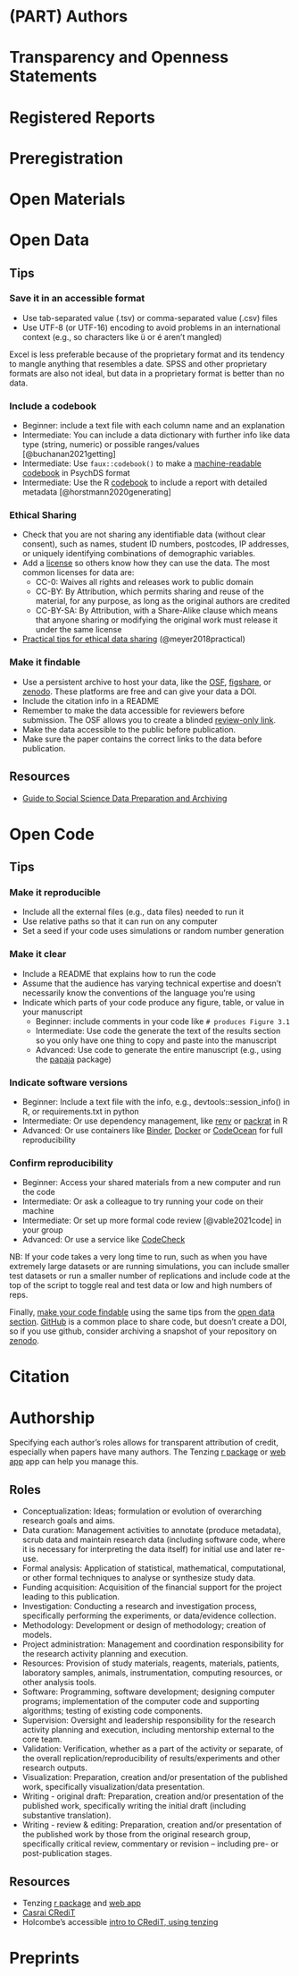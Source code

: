 # (PART) Authors {-}

# Transparency and Openness Statements

# Registered Reports

# Preregistration

# Open Materials

# Open Data

## Tips {#author-data-tips}

### Save it in an accessible format

* Use tab-separated value (.tsv) or comma-separated value (.csv) files
* Use UTF-8 (or UTF-16) encoding to avoid problems in an international context (e.g., so characters like ü or é aren't mangled) 

Excel is less preferable because of the proprietary format and its tendency to mangle anything that resembles a date. SPSS and other proprietary formats are also not ideal, but data in a proprietary format is better than no data.

### Include a codebook

* <span class="beginner">Beginner</span>: include a text file with each column name and an explanation 
* <span class="intermediate">Intermediate</span>: You can include a data dictionary with further info like data type (string, numeric) or possible ranges/values [@buchanan2021getting]
* <span class="intermediate">Intermediate</span>: Use `faux::codebook()` to make a [machine-readable codebook](https://debruine.github.io/faux/articles/codebook.html){target="_blank"} in PsychDS format
* <span class="intermediate">Intermediate</span>: Use the R [codebook](https://rubenarslan.github.io/codebook/articles/codebook_tutorial.html){target="_blank"} to include a report with detailed metadata [@horstmann2020generating]


### Ethical Sharing

* Check that you are not sharing any identifiable data (without clear consent), such as names, student ID numbers, postcodes, IP addresses, or uniquely identifying combinations of demographic variables.
* Add a [license](https://www.ucl.ac.uk/library/research-support/research-data-management/licenses-data-sharing-creative-commons){target="_blank"} so others know how they can use the data. The most common licenses for data are:
    * CC-0: Waives all rights and releases work to public domain
    * CC-BY: By Attribution, which permits sharing and reuse of the material, for any purpose, as long as the original authors are credited
    * CC-BY-SA: By Attribution, with a Share-Alike clause which means that anyone sharing or modifying the original work must release it under the same license
* [Practical tips for ethical data sharing](https://doi.org/10.1177/2515245917747656){target="_blank"} (@meyer2018practical)

### Make it findable

* Use a persistent archive to host your data, like the [OSF](https://osf.io){target="_blank"}, [figshare](https://figshare.com/){target="_blank"}, or [zenodo](https://zenodo.org/){target="_blank"}. These platforms are free and can give your data a DOI.
* Include the citation info in a README
* Remember to make the data accessible for reviewers before submission. The OSF allows you to create a blinded [review-only link](https://help.osf.io/hc/en-us/articles/360019930333-Create-a-View-only-Link-for-a-Project){target="_blank"}.
* Make the data accessible to the public before publication.
* Make sure the paper contains the correct links to the data before publication.

## Resources

* [Guide to Social Science Data Preparation and Archiving](https://www.icpsr.umich.edu/web/pages/deposit/guide/index.html){target="_blank"}

# Open Code

## Tips {#author-code-tips}

### Make it reproducible

* Include all the external files (e.g., data files) needed to run it
* Use relative paths so that it can run on any computer
* Set a seed if your code uses simulations or random number generation

### Make it clear

* Include a README that explains how to run the code
* Assume that the audience has varying technical expertise and doesn't necessarily know the conventions of the language you're using
* Indicate which parts of your code produce any figure, table, or value in your manuscript
    * <span class="beginner">Beginner</span>: include comments in your code like `# produces Figure 3.1`
    * <span class="intermediate">Intermediate</span>: Use code the generate the text of the results section so you only have one thing to copy and paste into the manuscript
    * <span class="advanced">Advanced</span>: Use code to generate the entire manuscript (e.g., using the [papaja](http://frederikaust.com/papaja_man/){target="_blank"} package)

### Indicate software versions

* <span class="beginner">Beginner</span>: Include a text file with the info, e.g., devtools::session_info() in R, or requirements.txt in python
* <span class="intermediate">Intermediate</span>: Or use dependency management, like [renv](https://rstudio.github.io/renv/articles/renv.html){target="_blank"} or [packrat](https://rstudio.github.io/packrat/){target="_blank"} in R
* <span class="advanced">Advanced</span>: Or use containers like [Binder](https://mybinder.org/){target="_blank"}, [Docker](https://www.docker.com/){target="_blank"} or [CodeOcean](https://codeocean.com/){target="_blank"} for full reproducibility
  
### Confirm reproducibility

* <span class="beginner">Beginner</span>: Access your shared materials from a new computer and run the code
* <span class="intermediate">Intermediate</span>: Or ask a colleague to try running your code on their machine
* <span class="intermediate">Intermediate</span>: Or set up more formal code review [@vable2021code] in your group
* <span class="advanced">Advanced</span>: Or use a service like [CodeCheck](https://codecheck.org.uk/)

NB: If your code takes a very long time to run, such as when you have extremely large datasets or are running simulations, you can include smaller test datasets or run a smaller number of replications and include code at the top of the script to toggle real and test data or low and high numbers of reps.

Finally, [make your code findable](#make-it-findable){target="_blank"} using the same tips from the [open data section](#open-data){target="_blank"}. [GitHub](https://github.com/){target="_blank"} is a common place to share code, but doesn't create a DOI, so if you use github, consider archiving a snapshot of your repository on [zenodo](https://docs.github.com/en/repositories/archiving-a-github-repository/referencing-and-citing-content){target="_blank"}.

# Citation


# Authorship

Specifying each author's roles allows for transparent attribution of credit, especially when papers have many authors. The Tenzing [r package](https://marton-balazs-kovacs.github.io/tenzing/){target="_blank"} or [web app](https://tenzing.club/){target="_blank"} app can help you manage this.

## Roles

* Conceptualization: Ideas; formulation or evolution of overarching research goals and aims.
* Data curation: Management activities to annotate (produce metadata), scrub data and maintain research data (including software code, where it is necessary for interpreting the data itself) for initial use and later re-use.
* Formal analysis: Application of statistical, mathematical, computational, or other formal techniques to analyse or synthesize study data.
* Funding acquisition: Acquisition of the financial support for the project leading to this publication.
* Investigation: Conducting a research and investigation process, specifically performing the experiments, or data/evidence collection.
* Methodology: Development or design of methodology; creation of models.
* Project administration: Management and coordination responsibility for the research activity planning and execution.
* Resources: Provision of study materials, reagents, materials, patients, laboratory samples, animals, instrumentation, computing resources, or other analysis tools.
* Software: Programming, software development; designing computer programs; implementation of the computer code and supporting algorithms; testing of existing code components.
* Supervision: Oversight and leadership responsibility for the research activity planning and execution, including mentorship external to the core team.
* Validation: Verification, whether as a part of the activity or separate, of the overall replication/reproducibility of results/experiments and other research outputs.
* Visualization: Preparation, creation and/or presentation of the published work, specifically visualization/data presentation.
* Writing - original draft: Preparation, creation and/or presentation of the published work, specifically writing the initial draft (including substantive translation).
* Writing - review & editing: Preparation, creation and/or presentation of the published work by those from the original research group, specifically critical review, commentary or revision -- including pre- or post-publication stages.

## Resources

* Tenzing [r package](https://marton-balazs-kovacs.github.io/tenzing/){target="_blank"} and [web app](https://tenzing.club/){target="_blank"}
* [Casrai CRediT](https://casrai.org/credit/){target="_blank"}
* Holcombe's accessible [intro to CRediT, using tenzing](https://alexholcombe.medium.com/announcing-tenzing-ceca6789d88c){target="_blank"}


# Preprints
